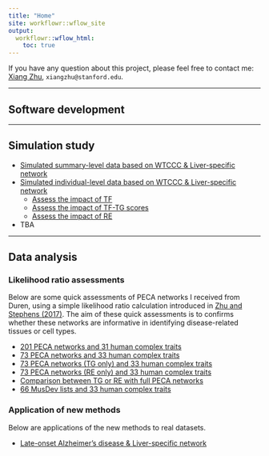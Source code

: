 ```yaml
---
title: "Home"
site: workflowr::wflow_site
output:
  workflowr::wflow_html:
    toc: true
---
```


If you have any question about this project, please feel free to contact me:
[Xiang Zhu](https://github.com/xiangzhu), `xiangzhu@stanford.edu`.

***

## Software development

***

## Simulation study

- [Simulated summary-level data based on WTCCC & Liver-specific network](wtccc_sumstats_liver.html)
- [Simulated individual-level data based on WTCCC & Liver-specific network](wtccc_fulldata_liver.html)
    - [Assess the impact of TF](wtccc_fulldata_liver_tf.html)
    - [Assess the impact of TF-TG scores](wtccc_fulldata_liver_wt.html)
    - [Assess the impact of RE](wtccc_fulldata_liver_re.html)
- TBA

***

## Data analysis

### Likelihood ratio assessments

Below are some quick assessments of PECA networks I received from Duren,
using a simple likelihood ratio calculation introduced in
[Zhu and Stephens (2017)](https://doi.org/10.1101/160770).
The aim of these quick assessments is to confirms whether these networks
are informative in identifying disease-related tissues or cell types.

- [201 PECA networks and 31 human complex traits](ashlrt_201peca_31trait.html)
- [73 PECA networks and 33 human complex traits](ashlrt_73peca_33trait.html)
- [73 PECA networks (TG only) and 33 human complex traits](ashlrt_73peca_33trait_tg.html)
- [73 PECA networks (RE only) and 33 human complex traits](ashlrt_73peca_33trait_re.html)
- [Comparison between TG or RE with full PECA networks](ashlrt_73peca_33trait_compare.html)
- [66 MusDev lists and 33 human complex traits](ashlrt_66musdev_33traits.html)

### Application of new methods

Below are applications of the new methods to real datasets.

- [Late-onset Alzheimer's disease & Liver-specific network](load2013_liver.html)

